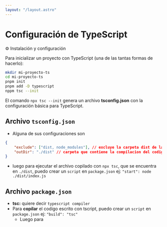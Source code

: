 ```yaml
---
layout: "/layout.astro"
---
```


# Configuración de TypeScript

⚙️ Instalación y configuración

Para inicializar un proyecto con TypeScript (una de las tantas formas de hacerlo):

```bash
mkdir mi-proyecto-ts
cd mi-proyecto-ts
pnpm init
pnpm add -D typescript
nppm tsc --init
```

El comando `npx tsc --init` genera un archivo **tsconfig.json** con la configuración básica para TypeScript.

## Archivo `tsconfig.json`

- Alguna de sus configuraciones son

```json
{
	"exclude": ["dist, node_modules"], // excluye la carpeta dist de la compilacion(comprobacion de tipos)
	"outDir": "./dist" // carpeta que contiene la compilacion del codigo
}
```

- luego para ejecutar el archivo copilado con `npx tsc`, que se encuentra en `./dist`, puedo crear un `script` en `package.json` ej: `"start": node ./dist/index.js`

## Archivo `package.json`

- **tsc:** quiere decir ``typescript compiler``
- Para **copilar** el codigo escrito con tscript, puedo crear un `script` en `package.json` ej: `"build": "tsc"`
  - Luego para 